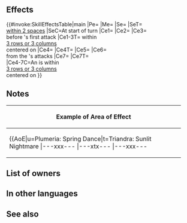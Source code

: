 {{Weapon Infobox
|tagid=SID_春踊る兎達の槍
|intID=4614
|image=wep_lc189
|exclusive=1
|weaponType=Lance
|cost=400
|might=16
|range=1
|effect=Enables【Canto (Rem. +1; Min ２)】.<br>Grants Res+3.<br><br>At start of turn, grants【Canto (１)】 to allies within 2 spaces of unit for 1 turn.<br><br>For allies within 3 rows or 3 columns centered on unit, grants Atk/Def/Res+5, ally deals +10 damage (excluding area-of-effect Specials), and grants Special cooldown count-1 to ally before ally's first attack during their combat.<br><br>If there is an ally within 3 rows or 3 columns centered on unit, inflicts penalty on foe's Atk/Def = 20% of unit's Res at start of combat + 6, unit deals +10 damage (excluding area-of-effect Specials), reduces damage from foe's attacks by 10 (excluding area-of-effect Specials), and foe cannot make a follow-up attack during combat.<br><br>【Canto (Rem. +1; Min ２)】<br>After an attack, Assist skill, or structure destruction, unit can move spaces = any movement not already used that turn +1 (min ２; if unit used a movement skill that warped them, unit can move ２ space(s)).<br><br>(Unit moves according to movement type. Once per turn. Cannot attack or assist. Only highest value applied. Does not stack. After moving, if a skill that grants another action would be triggered (like with Galeforce), Canto will trigger after the granted action. Unit's base movement has no effect on movement granted. Cannot warp (using skills like Wings of Mercy) a distance greater than unit would be able to move with normal Canto movement.)<br><br>【Canto (１)】<br>After an attack, Assist skill, or structure destruction, unit can move １ space(s).<br>(Once per turn. Only highest value applied. Does not stack.)
|statModifiers=0,16,0,0,3
|required=Silver Lance
|properties=
}}
==Effects==
{{#invoke:SkillEffectsTable|main
|Pe={{Eft|Stat Boosts|Res|3}}
|Me={{Eft|Canto|Rem. +1; Min 2}}
|Se={{SEt|Canto (1)}}
|SeT={{Tgt|Allies}}<br>[[within 2 spaces]]
|SeC=At start of turn
|Ce1={{Eft|Temporary buffs|Atk/Def/Res|5}}
|Ce2={{Eft|Damage Boost|10}}
|Ce3={{Eft|Reduce Cooldown|1}}<br>before {{Tgt|Ally}}'s first attack
|Ce1-3T={{Tgt|Allies}} within<br>[[3 rows or 3 columns]]<br>centered on {{Tgt|Unit}}
|Ce4={{Eft|Temporary debuffs|Atk/Def|20% of {{Tgt|Unit}}'s Res<br>at start of combat, +6}}
|Ce4T={{Tgt|Foe}}
|Ce5={{Eft|Damage Boost|10}}
|Ce6={{Eft|Damage Reduction|10}}<br>from the {{Tgt|Foe}}'s attacks
|Ce7={{Eft|Prevent Follow-Ups}}
|Ce7T={{Tgt|Foe}}<br>
|Ce4-7C=An {{Tgt|Ally}} is within<br>[[3 rows or 3 columns]]<br>centered on {{Tgt|Unit}}
}}

==Notes==
{{Canto|Rem. +1; Min 2}}
{{Canto|statusEffect=1|1}}
{{Temporary buffs}}
{{FlatDamageBoost|10}}
{{CombatCooldownCount|-1}}
{{AlliesCombatEffect|temporary buffs, +10 damage boost and special cooldown count -1 effects}}
{{Temporary debuffs}}
{{At start of combat}}
{{FlatDamageReduction|10}}
{{Prevent follow-up}}
{|class="wikitable default mw-collapsible" 
!Example of Area of Effect
|-
|align="middle" style="max-width:450px;margin:auto"|{{AoE|u=Plumeria: Spring Dance|t=Triandra: Sunlit Nightmare
|---xxx---
|---xtx---
|---xxx---
|xxxxxxxxx
|xxxxuxxxx
|xxxxxxxxx
|---xxx---
|---xxx---
|---xxx---
}}
|}
==List of owners==
{{Skill Hero List}}
==In other languages==
{{OtherLanguages
|japanese=
|german=
|spanishEU=
|spanishLA=
|french=
|italian=
|chineseTW=
|portuguese=
}}
==See also==
{{See also skills|cond=(Description LIKE '%ally deals +%damage%' OR Description LIKE '%Special cooldown count-_ to ally before ally_s first attack%' OR Description LIKE '%Special cooldown count-_%before their first attack%') AND Exclusive='1'}}
{{Weapons Navbox}}